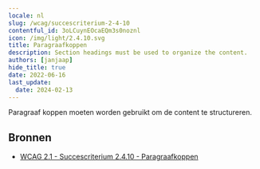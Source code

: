 ```yaml
---
locale: nl
slug: /wcag/succescriterium-2-4-10
contentful_id: 3oLCuynEOcaEQm3s0noznl
icon: /img/light/2.4.10.svg
title: Paragraafkoppen
description: Section headings must be used to organize the content.
authors: [janjaap]
hide_title: true
date: 2022-06-16
last_update:
  date: 2024-02-13
---
```


<Hero
  title="Paragraafkoppen"
  imageSrc="/img/light/2.4.10.svg"
  alt="WCAG 2.4.10 icon"
  prefix="Succescriterium 2.4.10"
  suffix="Niveau AAA"
/>

Paragraaf koppen moeten worden gebruikt om de content te structureren.

## Bronnen

- [WCAG 2.1 - Succescriterium 2.4.10 - Paragraafkoppen](https://www.w3.org/Translations/WCAG21-nl/#paragraafkoppen)
